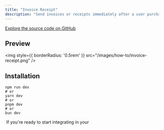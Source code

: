 ```yaml
---
title: "Invoice Receipt"
description: "Send invoices or receipts immediately after a user purchases"
---
```



[Explore the source code on GitHub](https://github.com/novuhq/examples/tree/main/novu-workflows/react/invoice-receipts)

## Preview

<img
  style={{ borderRadius: '0.5rem' }}
  src="/images/how-to/invoice-receipt.png"
/>


## Installation

```
npm run dev
# or
yarn dev
# or
pnpm dev
# or
bun dev

```

<Tip>
   If you're ready to start integrating in your 
</Tip>
